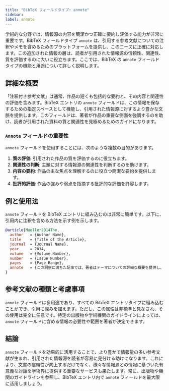 ```yaml
---
title: "BibTeX フィールドタイプ: annote"  
sidebar:  
label: annote  
---
```



学術的な分野では、情報源の内容を簡潔かつ正確に要約し評価する能力が非常に重要です。BibTeX フィールドタイプ `annote` は、引用する参考文献についての注釈やメモを含めるためのプラットフォームを提供し、このニーズに正確に対応します。この追加された情報の層は、読者が引用された情報源の信頼性、関連性、質を評価するのに大いに役立ちます。ここでは、BibTeX の `annote` フィールドタイプの機能と用途について詳しく説明します。

<CiteDrive />

## 詳細な概要

「注釈付き参考文献」は通常、作品の短くも包括的な要約と、その内容と関連性の評価を含みます。BibTeX エントリの `annote` フィールドは、この情報を保存するための指定スペースとして機能し、引用された情報源に対するより豊かな文脈を提供します。このフィールドは、著者が作品の重要な側面を強調するのを助け、読者が引用された資料の質と関連性を見極めるためのガイドになります。

### `Annote` フィールドの重要性

`annote` フィールドを使用することには、次のような複数の目的があります。

1. **質の評価**: 引用された作品の質を評価するのに役立ちます。
2. **関連性の判断**: 主題に対する情報源の関連性を判断するのを助けます。
3. **内容の要約**: 作品の主な焦点を理解するのに役立つ簡潔な要約を提供します。
4. **批評的評価**: 作品の強みや弱点を指摘する批評的な評価を許容します。

## 例と使用法

`annote` フィールドを BibTeX エントリに組み込むのは非常に簡単です。以下に、引用内に注釈を含める方法を示す例を示します。

```bibtex
@article{Mueller2014The,
  author   = {Author Name},
  title    = {Title of the Article},
  journal  = {Journal Name},
  year     = 2014,
  volume   = {Volume Number},
  number   = {Issue Number},
  pages    = {Page Range},
  annote   = {この洞察に満ちた記事では、著者はテーマについての詳細な概要を提供し、様々な次元を批判的に分析し、包括的な議論を展開しています。この資料は、...に焦点を当てた研究者にとって非常に関連性があります。},
}
```

## 参考文献の種類と考慮事項

`annote` フィールドは多用途であり、すべての BibTeX エントリタイプに組み込むことができ、引用に深みを加えます。ただし、この属性は非標準と見なされ、その使用は完全に任意です。特定の出版物や学術機関のガイドラインによっては、`annote` フィールドに含める情報の必要性や範囲を著者が決定できます。

## 結論

`annote` フィールドを効果的に活用することで、より豊かで情報量の多い参考文献が生まれ、引用された情報源を読者が容易に見分ける助けになります。これにより、文書の信頼性が向上するだけでなく、様々な情報源との情報に基づいた有意義な対話を学術界に提供する重要なサービスも果たします。常に、出版物や機関のガイドラインを参照し、BibTeX エントリ内で `annote` フィールドを最大限に活用しましょう。
